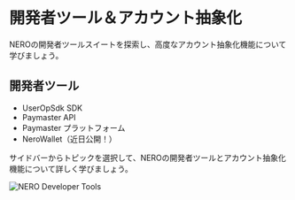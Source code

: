 # 開発者ツール＆アカウント抽象化

NEROの開発者ツールスイートを探索し、高度なアカウント抽象化機能について学びましょう。

## 開発者ツール

- UserOpSdk SDK
- Paymaster API
- Paymaster プラットフォーム
- NeroWallet（近日公開！）

サイドバーからトピックを選択して、NEROの開発者ツールとアカウント抽象化機能について詳しく学びましょう。

<div className="flex justify-center my-8">
  <img src="/assets/developer-tools.png" alt="NERO Developer Tools" className="rounded-lg shadow-md max-w-full" />
</div>
